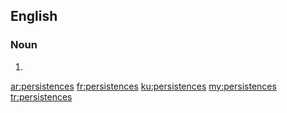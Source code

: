 ==English==

===Noun===
{{head|en|noun plural form}}

# {{plural of|persistence|lang=en}}

[[ar:persistences]]
[[fr:persistences]]
[[ku:persistences]]
[[my:persistences]]
[[tr:persistences]]
